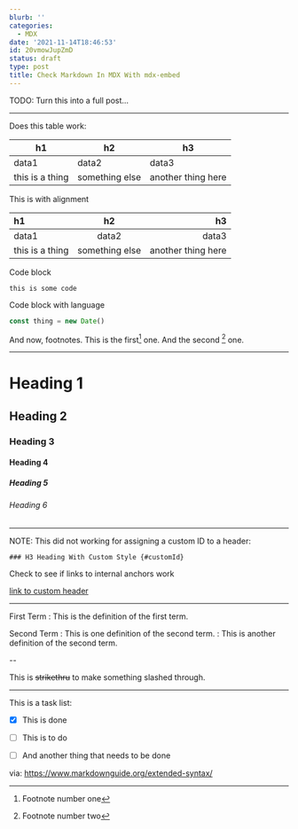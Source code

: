 ```yaml
---
blurb: ''
categories:
  - MDX
date: '2021-11-14T18:46:53'
id: 20vmowJupZmD
status: draft
type: post
title: Check Markdown In MDX With mdx-embed
---
```


TODO: Turn this into a full post...

---

Does this table work:


| h1              | h2             | h3                 |
|-----------------|----------------|--------------------|
| data1           | data2          | data3              |
| this is a thing | something else | another thing here |


This is with alignment


| h1              | h2             | h3                 |
|:----------------|:--------------:|-------------------:|
| data1           | data2          | data3              |
| this is a thing | something else | another thing here |


Code block

```
this is some code
```

Code block with language

```javascript
const thing = new Date()
```

And now, footnotes. This is the first[^1] one. And the second [^2] one.

[^1]: Footnote number one
[^2]: Footnote number two

---

# Heading 1

## Heading 2

### Heading 3

#### Heading 4

##### Heading 5

###### Heading 6

---

NOTE: This did not working for assigning a custom ID to a header:

```
### H3 Heading With Custom Style {#customId}
```

Check to see if links to internal anchors work 

<a href="#customId">link to custom header</a>

---

First Term
: This is the definition of the first term.

Second Term
: This is one definition of the second term.
: This is another definition of the second term.

--

This is ~~strikethru~~ to make something slashed through.


---

This is a task list:

- [x] This is done
- [ ] This is to do
- [ ] And another thing that needs to be done




via: https://www.markdownguide.org/extended-syntax/






